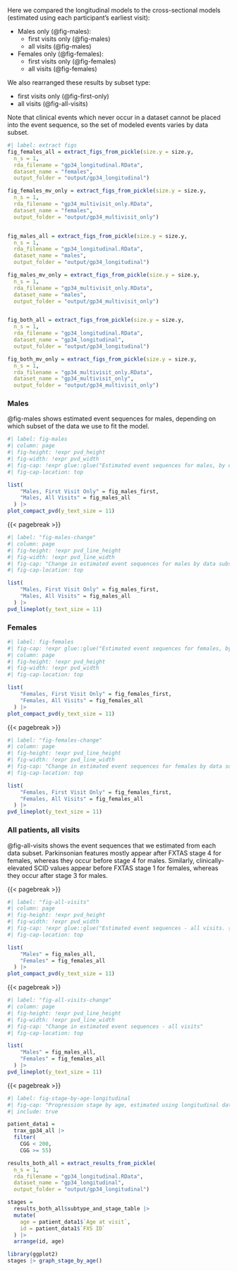 Here we compared the longitudinal models to the cross-sectional models (estimated using each participant's earliest visit):

- Males only (@fig-males):
  * first visits only (@fig-males)
  * all visits (@fig-males)

- Females only (@fig-females):
  * first visits only (@fig-females)
  * all visits (@fig-females)

We also rearranged these results by subset type:

- first visits only (@fig-first-only)
- all visits (@fig-all-visits)

Note that clinical events which never occur in a dataset cannot be placed into the event sequence, 
so the set of modeled events varies by data subset.

```r
#| label: extract figs
fig_females_all = extract_figs_from_pickle(size.y = size.y,
  n_s = 1,
  rda_filename = "gp34_longitudinal.RData",
  dataset_name = "females",
  output_folder = "output/gp34_longitudinal")

fig_females_mv_only = extract_figs_from_pickle(size.y = size.y,
  n_s = 1,
  rda_filename = "gp34_multivisit_only.RData",
  dataset_name = "females",
  output_folder = "output/gp34_multivisit_only")


fig_males_all = extract_figs_from_pickle(size.y = size.y,
  n_s = 1,
  rda_filename = "gp34_longitudinal.RData",
  dataset_name = "males",
  output_folder = "output/gp34_longitudinal")

fig_males_mv_only = extract_figs_from_pickle(size.y = size.y,
  n_s = 1,
  rda_filename = "gp34_multivisit_only.RData",
  dataset_name = "males",
  output_folder = "output/gp34_multivisit_only")


fig_both_all = extract_figs_from_pickle(size.y = size.y,
  n_s = 1,
  rda_filename = "gp34_longitudinal.RData",
  dataset_name = "gp34_longitudinal",
  output_folder = "output/gp34_longitudinal")

fig_both_mv_only = extract_figs_from_pickle(size.y = size.y,
  n_s = 1,
  rda_filename = "gp34_multivisit_only.RData",
  dataset_name = "gp34_multivisit_only",
  output_folder = "output/gp34_multivisit_only")

```

### Males {.appendix}

@fig-males shows estimated event sequences for males, depending on which subset of the data we use to fit the model.

```r
#| label: fig-males
#| column: page
#| fig-height: !expr pvd_height
#| fig-width: !expr pvd_width
#| fig-cap: !expr glue::glue("Estimated event sequences for males, by data subset. {compact_fig_caption}")
#| fig-cap-location: top

list(
    "Males, First Visit Only" = fig_males_first,
    "Males, All Visits" = fig_males_all
  ) |> 
plot_compact_pvd(y_text_size = 11)

```

{{< pagebreak >}}

```r
#| label: "fig-males-change"
#| column: page
#| fig-height: !expr pvd_line_height
#| fig-width: !expr pvd_line_width
#| fig-cap: "Change in estimated event sequences for males by data subset"
#| fig-cap-location: top

list(
    "Males, First Visit Only" = fig_males_first,
    "Males, All Visits" = fig_males_all
  ) |> 
pvd_lineplot(y_text_size = 11)
```

### Females {.appendix}

```r
#| label: fig-females
#| fig-cap: !expr glue::glue("Estimated event sequences for females, by data subset. {compact_fig_caption}")
#| column: page
#| fig-height: !expr pvd_height
#| fig-width: !expr pvd_width
#| fig-cap-location: top

list(
    "Females, First Visit Only" = fig_females_first,
    "Females, All Visits" = fig_females_all
  ) |> 
plot_compact_pvd(y_text_size = 11)
```

{{< pagebreak >}}

```r
#| label: "fig-females-change"
#| column: page
#| fig-height: !expr pvd_line_height
#| fig-width: !expr pvd_line_width
#| fig-cap: "Change in estimated event sequences for females by data subset"
#| fig-cap-location: top

list(
    "Females, First Visit Only" = fig_females_first,
    "Females, All Visits" = fig_females_all
  ) |> 
pvd_lineplot(y_text_size = 11)
```

### All patients, all visits  {.appendix}

@fig-all-visits shows the event sequences that we estimated from each data subset.
Parkinsonian features mostly appear after FXTAS stage 4 for females, 
whereas they occur before stage 4 for males.
Similarly, clinically-elevated SCID values appear before FXTAS stage 1 for females, 
whereas they occur after stage 3 for males.

{{< pagebreak >}}

```r
#| label: "fig-all-visits"
#| column: page
#| fig-height: !expr pvd_height
#| fig-width: !expr pvd_width
#| fig-cap: !expr glue::glue("Estimated event sequences - all visits. {compact_fig_caption}")
#| fig-cap-location: top

list(
    "Males" = fig_males_all,
    "Females" = fig_females_all
  ) |> 
plot_compact_pvd(y_text_size = 11)
```

{{< pagebreak >}}

```r
#| label: "fig-all-visits-change"
#| column: page
#| fig-height: !expr pvd_line_height
#| fig-width: !expr pvd_line_width
#| fig-cap: "Change in estimated event sequences - all visits"
#| fig-cap-location: top

list(
    "Males" = fig_males_all,
    "Females" = fig_females_all
  ) |> 
pvd_lineplot(y_text_size = 11)
```

{{< pagebreak >}}

```r
#| label: fig-stage-by-age-longitudinal
#| fig-cap: "Progression stage by age, estimated using longitudinal data"
#| include: true

patient_data1 = 
  trax_gp34_all |>
  filter(
    CGG < 200, 
    CGG >= 55)

results_both_all = extract_results_from_pickle(
  n_s = 1,
  rda_filename = "gp34_longitudinal.RData",
  dataset_name = "gp34_longitudinal",
  output_folder = "output/gp34_longitudinal")

stages = 
  results_both_all$subtype_and_stage_table |> 
  mutate(
    age = patient_data1$`Age at visit`,
    id = patient_data1$`FXS ID`
  ) |> 
  arrange(id, age)

library(ggplot2)
stages |> graph_stage_by_age()

```
